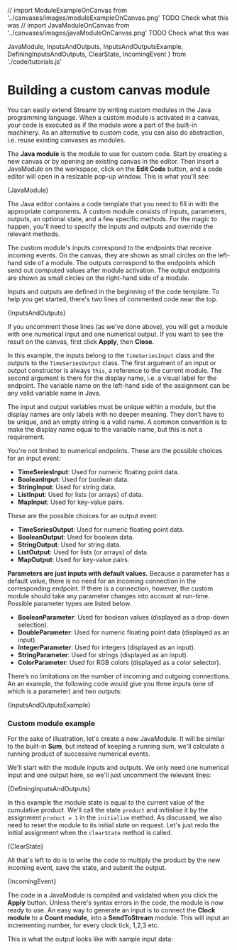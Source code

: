 


// import ModuleExampleOnCanvas from '../canvases/images/moduleExampleOnCanvas.png'  TODO Check what this was
// import JavaModuleOnCanvas from '../canvases/images/javaModuleOnCanvas.png' TODO Check what this was

  JavaModule,
  InputsAndOutputs,
  InputsAndOutputsExample,
  DefiningInputsAndOutputs,
  ClearState,
  IncomingEvent 
} from './code/tutorials.js'


# Building a custom canvas module

You can easily extend Streamr by writing custom modules in the Java programming language. When a custom module is activated in a canvas, your code is executed as if the module were a part of the built-in machinery. As an alternative to custom code, you can also do abstraction, i.e. reuse existing canvases as modules. 

The **Java module** is the module to use for custom code. Start by creating a new canvas or by opening an existing canvas in the editor. Then insert a JavaModule on the workspace, click on the **Edit Code** button, and a code editor will open in a resizable pop-up window. This is what you'll see:

<CodeSnippet language='java' showLineNumbers wrapLines>{JavaModule}</CodeSnippet>

The Java editor contains a code template that you need to fill in with the appropriate components. A custom module consists of inputs, parameters, outputs, an optional state, and a few specific methods. For the magic to happen, you'll need to specify the inputs and outputs and override the relevant methods. 

The custom module's inputs correspond to the endpoints that receive incoming events. On the canvas, they are shown as small circles on the left-hand side of a module. The outputs correspond to the endpoints which send out computed values after module activation. The output endpoints are shown as small circles on the right-hand side of a module.

Inputs and outputs are defined in the beginning of the code template. To help you get started, there's two lines of commented code near the top.

<CodeSnippet language='java' showLineNumbers wrapLines>{InputsAndOutputs}</CodeSnippet>

If you uncomment those lines (as we've done above), you will get a module with one numerical input and one numerical output. If you want to see the result on the canvas, first click **Apply**, then **Close**. 

<!-- TODO Check JavaModuleOnCanvas IMG -->

In this example, the inputs belong to the `TimeSeriesInput` class and the outputs to the `TimeSeriesOutput` class. The first argument of an input or output constructor is always `this`, a reference to the current module. The second argument is there for the display name, i.e. a visual label for the endpoint. The variable name on the left-hand side of the assignment can be any valid variable name in Java.

The input and output variables must be unique within a module, but the display names are only labels with no deeper meaning. They don’t have to be unique, and an empty string is a valid name. A common convention is to make the display name equal to the variable name, but this is not a requirement.

You're not limited to numerical endpoints. These are the possible choices for an input event:

- **TimeSeriesInput**: Used for numeric floating point data.
- **BooleanInput**: Used for boolean data.
- **StringInput**: Used for string data.
- **ListInput**: Used for lists (or arrays) of data.
- **MapInput**: Used for key-value pairs.

These are the possible choices for an output event:
- **TimeSeriesOutput**: Used for numeric floating point data.
- **BooleanOutput**: Used for boolean data.
- **StringOutput**: Used for string data.
- **ListOutput**: Used for lists (or arrays) of data.
- **MapOutput**: Used for key-value pairs.

**Parameters are just inputs with default values.** Because a parameter has a default value, there is no need for an incoming connection in the corresponding endpoint. If there is a connection, however, the custom module should take any parameter changes into account at run-time. Possible parameter types are listed below.

- **BooleanParameter**: Used for boolean values (displayed as a drop-down selection).
- **DoubleParameter**: Used for numeric floating point data (displayed as an input).
- **IntegerParameter**: Used for integers (displayed as an input).
- **StringParameter**: Used for strings (displayed as an input).
- **ColorParameter**: Used for RGB colors (displayed as a color selector).

There’s no limitations on the number of incoming and outgoing connections. An an example, the following code would give you three inputs (one of which is a parameter) and two outputs:

<CodeSnippet language='java' showLineNumbers wrapLines>{InputsAndOutputsExample}</CodeSnippet>

### Custom module example

For the sake of illustration, let's create a new JavaModule. It will be similar to the built-in **Sum**, but instead of keeping a running sum, we'll calculate a running product of successive numerical events.

We'll start with the module inputs and outputs. We only need one numerical input and one output here, so we'll just uncomment the relevant lines:

<CodeSnippet language='java' showLineNumbers wrapLines>{DefiningInputsAndOutputs}</CodeSnippet>

In this example the module state is equal to the current value of the cumulative product. We'll call the state `product` and initialise it by the assignment `product = 1` in the `initialize` method. As discussed, we also need to reset the module to its initial state on request. Let's just redo the initial assignment when the `clearState` method is called.

<CodeSnippet language='java' showLineNumbers wrapLines>{ClearState}</CodeSnippet>

All that's left to do is to write the code to multiply the product by the new incoming event, save the state, and submit the output.

<CodeSnippet language='java' showLineNumbers wrapLines>{IncomingEvent}</CodeSnippet>

The code in a JavaModule is compiled and validated when you click the **Apply** button. Unless there's syntax errors in the code, the module is now ready to use. An easy way to generate an input is to connect the **Clock module** to a **Count module**, into a **SendToStream** module. This will input an incrementing number, for every clock tick, 1,2,3 etc. 

This is what the output looks like with sample input data:

<!--  ModuleExampleOnCanvas img -->